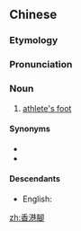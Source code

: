 {{also|香港脚}}
==Chinese==
{{zh-forms|s=香港脚|type=21|lit=Hong Kong foot|alt=香港跤-Min Nan,香港骹- Min Nan}}

===Etymology===
{{rfe|zh}}

===Pronunciation===
{{zh-pron
|m=xiānggǎngjiǎo
|c=hoeng1 gong2 goek3
|mn=qz,tw,xm:hiong-káng-kha/zz:hiang-káng-kha
|w=1xian kaan jiq
|cat=n
}}

===Noun===
{{zh-noun}}

# [[athlete's foot]]

====Synonyms====
* {{zh-l|腳氣}}
* {{zh-l|足癬}}

====Descendants====
* English: {{l|en|Hong Kong foot}}

{{zh-cat|Diseases}}

[[zh:香港腳]]